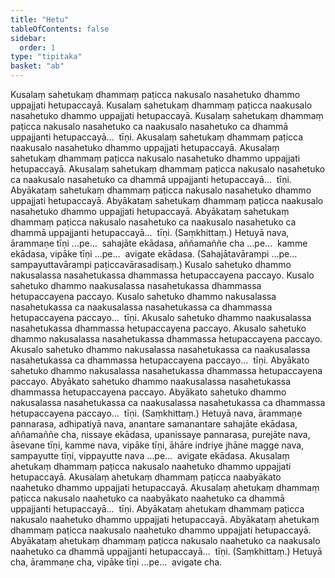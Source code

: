 ```yaml
---
title: "Hetu"
tableOfContents: false
sidebar:
  order: 1
type: "tipitaka"
basket: "ab"
---
```



<DynamicBreadcrumb />

<Division number="6">

<Paragraph number="16">
Kusalaṃ sahetukaṃ dhammaṃ paṭicca nakusalo nasahetuko dhammo uppajjati hetupaccayā. Kusalaṃ sahetukaṃ dhammaṃ paṭicca naakusalo nasahetuko dhammo uppajjati hetupaccayā. Kusalaṃ sahetukaṃ dhammaṃ paṭicca nakusalo nasahetuko ca naakusalo nasahetuko ca dhammā uppajjanti hetupaccayā…  tīṇi.
</Paragraph>

<Paragraph number="17">
Akusalaṃ sahetukaṃ dhammaṃ paṭicca naakusalo nasahetuko dhammo uppajjati hetupaccayā. Akusalaṃ sahetukaṃ dhammaṃ paṭicca nakusalo nasahetuko dhammo uppajjati hetupaccayā. Akusalaṃ sahetukaṃ dhammaṃ paṭicca nakusalo nasahetuko ca naakusalo nasahetuko ca dhammā uppajjanti hetupaccayā…  tīṇi.
</Paragraph>

<Paragraph number="18">
Abyākataṃ sahetukaṃ dhammaṃ paṭicca nakusalo nasahetuko dhammo uppajjati hetupaccayā. Abyākataṃ sahetukaṃ dhammaṃ paṭicca naakusalo nasahetuko dhammo uppajjati hetupaccayā. Abyākataṃ sahetukaṃ dhammaṃ paṭicca nakusalo nasahetuko ca naakusalo nasahetuko ca dhammā uppajjanti hetupaccayā…  tīṇi. (Saṃkhittaṃ.)
</Paragraph>

<Paragraph number="19">
Hetuyā nava, ārammaṇe tīṇi …pe…  sahajāte ekādasa, aññamaññe cha …pe…  kamme ekādasa, vipāke tīṇi …pe…  avigate ekādasa. (Sahajātavārampi …pe…  sampayuttavārampi paṭiccavārasadisaṃ.)
</Paragraph>

</Division>
<Division number="7">

<Paragraph number="20">
Kusalo sahetuko dhammo nakusalassa nasahetukassa dhammassa hetupaccayena paccayo. Kusalo sahetuko dhammo naakusalassa nasahetukassa dhammassa hetupaccayena paccayo. Kusalo sahetuko dhammo nakusalassa nasahetukassa ca naakusalassa nasahetukassa ca dhammassa hetupaccayena paccayo…  tīṇi.
</Paragraph>

<Paragraph number="21">
Akusalo sahetuko dhammo naakusalassa nasahetukassa dhammassa hetupaccayena paccayo. Akusalo sahetuko dhammo nakusalassa nasahetukassa dhammassa hetupaccayena paccayo. Akusalo sahetuko dhammo nakusalassa nasahetukassa ca naakusalassa nasahetukassa ca dhammassa hetupaccayena paccayo…  tīṇi.
</Paragraph>

<Paragraph number="22">
Abyākato sahetuko dhammo nakusalassa nasahetukassa dhammassa hetupaccayena paccayo. Abyākato sahetuko dhammo naakusalassa nasahetukassa dhammassa hetupaccayena paccayo. Abyākato sahetuko dhammo nakusalassa nasahetukassa ca naakusalassa nasahetukassa ca dhammassa hetupaccayena paccayo…  tīṇi. (Saṃkhittaṃ.)
</Paragraph>

</Division>
<Division number="8">

<Paragraph number="23">
Hetuyā nava, ārammaṇe pannarasa, adhipatiyā nava, anantare samanantare sahajāte ekādasa, aññamaññe cha, nissaye ekādasa, upanissaye pannarasa, purejāte nava, āsevane tīṇi, kamme nava, vipāke tīṇi, āhāre indriye jhāne magge nava, sampayutte tīṇi, vippayutte nava …pe…  avigate ekādasa.
</Paragraph>

</Division>
<Division number="9">

<Paragraph number="24">
Akusalaṃ ahetukaṃ dhammaṃ paṭicca nakusalo naahetuko dhammo uppajjati hetupaccayā. Akusalaṃ ahetukaṃ dhammaṃ paṭicca naabyākato naahetuko dhammo uppajjati hetupaccayā. Akusalaṃ ahetukaṃ dhammaṃ paṭicca nakusalo naahetuko ca naabyākato naahetuko ca dhammā uppajjanti hetupaccayā…  tīṇi.
</Paragraph>

<Paragraph number="25">
Abyākataṃ ahetukaṃ dhammaṃ paṭicca nakusalo naahetuko dhammo uppajjati hetupaccayā. Abyākataṃ ahetukaṃ dhammaṃ paṭicca naakusalo naahetuko dhammo uppajjati hetupaccayā. Abyākataṃ ahetukaṃ dhammaṃ paṭicca nakusalo naahetuko ca naakusalo naahetuko ca dhammā uppajjanti hetupaccayā…  tīṇi. (Saṃkhittaṃ.)
</Paragraph>

<Paragraph number="26">
Hetuyā cha, ārammaṇe cha, vipāke tīṇi …pe…  avigate cha.
</Paragraph>
</Division>